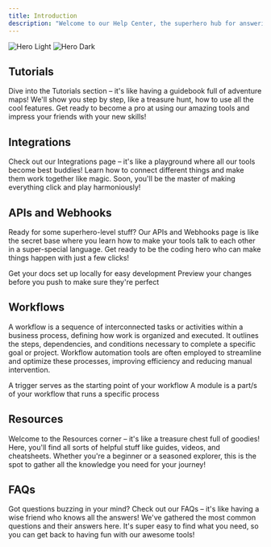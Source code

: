 ```yaml
---
title: Introduction
description: "Welcome to our Help Center, the superhero hub for answering all your questions! Imagine it's like a magical library where all the answers to your wonders are waiting. Whether you're a tech whiz or just getting started, our Help Center is here to make sure you find exactly what you need, like a superhero sidekick ready to save the day!"
---
```


<img
  className="block dark:hidden"
  src="/images/hero-light.svg"
  alt="Hero Light"
/>
<img
  className="hidden dark:block"
  src="/images/hero-dark.svg"
  alt="Hero Dark"
/>

## Tutorials

Dive into the Tutorials section – it's like having a guidebook full of adventure maps! We'll show you step by step, like a treasure hunt, how to use all the cool features. Get ready to become a pro at using our amazing tools and impress your friends with your new skills!

<CardGroup cols={3}>
  <Card
    title="How to create a company?"
    icon="book-open"
    href="https://mintlify.com/docs/quickstart"
  >
  </Card>
  <Card
    title="How to edit your company information?"
    icon="book-open"
    href="https://mintlify.com/docs/development"
  >
  </Card>
  <Card
    title="How to delete your company?"
    icon="book-open"
    href="https://mintlify.com/docs/development"
  >
  </Card>
</CardGroup>

## Integrations

Check out our Integrations page – it's like a playground where all our tools become best buddies! Learn how to connect different things and make them work together like magic. Soon, you'll be the master of making everything click and play harmoniously!

<CardGroup cols={3}>
  <Card
    title="What is an Integration"
    icon="vector-square"
    href="https://mintlify.com/docs/quickstart"
  >
  </Card>
  <Card
    title="Slack"
    icon="slack"
    href="https://mintlify.com/docs/development"
  >
  </Card>
  <Card
    title="Discord"
    icon="discord"
    href="https://mintlify.com/docs/development"
  >
  </Card>
</CardGroup>

## APIs and Webhooks

Ready for some superhero-level stuff? Our APIs and Webhooks page is like the secret base where you learn how to make your tools talk to each other in a super-special language. Get ready to be the coding hero who can make things happen with just a few clicks!

<CardGroup cols={2}>
  <Card
    title="API Token"
    icon="key"
    href="https://mintlify.com/docs/quickstart"
  >
    Get your docs set up locally for easy development
  </Card>
  <Card
    title="Authentication"
    icon="lock"
    href="https://mintlify.com/docs/development"
  >
    Preview your changes before you push to make sure they're perfect
  </Card>
</CardGroup>

## Workflows

A workflow is a sequence of interconnected tasks or activities within a business process, defining how work is organized and executed. It outlines the steps, dependencies, and conditions necessary to complete a specific goal or project. Workflow automation tools are often employed to streamline and optimize these processes, improving efficiency and reducing manual intervention.

<CardGroup cols={2}>
  <Card
    title="Triggers"
    icon="play"
    href="https://mintlify.com/docs/quickstart"
  >
    A trigger serves as the starting point of your workflow
  </Card>
  <Card
    title="Modules"
    icon="box-open"
    href="https://mintlify.com/docs/development"
  >
    A module is a part/s of your workflow that runs a specific process
  </Card>
</CardGroup>

## Resources

Welcome to the Resources corner – it's like a treasure chest full of goodies! Here, you'll find all sorts of helpful stuff like guides, videos, and cheatsheets. Whether you're a beginner or a seasoned explorer, this is the spot to gather all the knowledge you need for your journey!

## FAQs

Got questions buzzing in your mind? Check out our FAQs – it's like having a wise friend who knows all the answers! We've gathered the most common questions and their answers here. It's super easy to find what you need, so you can get back to having fun with our awesome tools!
